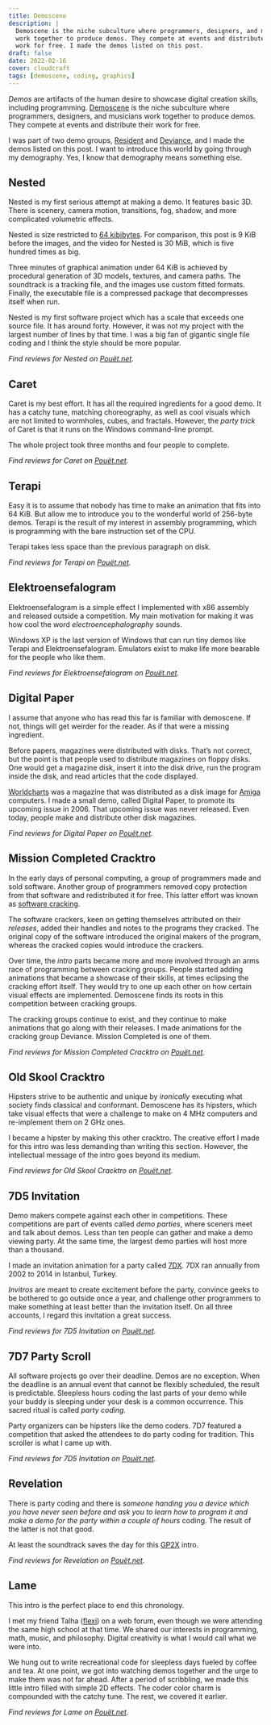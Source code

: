 ```yaml
---
title: Demoscene
description: |
  Demoscene is the niche subculture where programmers, designers, and musicians
  work together to produce demos. They compete at events and distribute their
  work for free. I made the demos listed on this post.
draft: false
date: 2022-02-16
cover: cloudcraft
tags: [demoscene, coding, graphics]
---
```



_Demos_ are artifacts of the human desire to showcase digital creation skills,
including programming. [Demoscene](https://en.wikipedia.org/wiki/Demoscene) is
the niche subculture where programmers, designers, and musicians work together
to produce demos. They compete at events and distribute their work for free.

I was part of two demo groups, [Resident](https://www.residentland.info/) and
[Deviance](https://deviance.untergrund.net/), and I made the demos listed on
this post. I want to introduce this world by going through my demography. Yes, I
know that demography means something else.

## Nested

Nested is my first serious attempt at making a demo. It features basic 3D. There
is scenery, camera motion, transitions, fog, shadow, and more complicated
volumetric effects.

Nested is size restricted to
[64 kibibytes](https://en.wikipedia.org/wiki/64K_intro). For comparison, this
post is 9 KiB before the images, and the video for Nested is 30 MiB, which is
five hundred times as big.

Three minutes of graphical animation under 64 KiB is achieved by procedural
generation of 3D models, textures, and camera paths. The soundtrack is a
tracking file, and the images use custom fitted formats. Finally, the executable
file is a compressed package that decompresses itself when run.

Nested is my first software project which has a scale that exceeds one source
file. It has around forty. However, it was not my project with the largest
number of lines by that time. I was a big fan of gigantic single file coding and
I think the style should be more popular.

<YouTube id="qA9wbO7Ht2E" />

_Find reviews for Nested on
[Pouët.net](https://www.pouet.net/prod.php?which=19042)._

## Caret

Caret is my best effort. It has all the required ingredients for a good demo. It
has a catchy tune, matching choreography, as well as cool visuals which are not
limited to wormholes, cubes, and fractals. However, the _party trick_ of Caret
is that it runs on the Windows command-line prompt.

The whole project took three months and four people to complete.

<YouTube id="UTMqphlRrsE" />

_Find reviews for Caret on
[Pouët.net](https://www.pouet.net/prod.php?which=24206)._

## Terapi

Easy it is to assume that nobody has time to make an animation that fits into 64
KiB. But allow me to introduce you to the wonderful world of 256-byte demos.
Terapi is the result of my interest in assembly programming, which is
programming with the bare instruction set of the CPU.

Terapi takes less space than the previous paragraph on disk.

<YouTube id="PZjpezBn_TU" />

_Find reviews for Terapi on
[Pouët.net](https://www.pouet.net/prod.php?which=27668)._

## Elektroensefalogram

Elektroensefalogram is a simple effect I implemented with x86 assembly and
released outside a competition. My main motivation for making it was how cool
the word _electroencephalography_ sounds.

Windows XP is the last version of Windows that can run tiny demos like Terapi
and Elektroensefalogram. Emulators exist to make life more bearable for the
people who like them.

<YouTube id="_7Uoa4Va5yg" />

_Find reviews for Elektroensefalogram on
[Pouët.net](https://www.pouet.net/prod.php?which=30049)._

## Digital Paper

I assume that anyone who has read this far is familiar with demoscene. If not,
things will get weirder for the reader. As if that were a missing ingredient.

Before papers, magazines were distributed with disks. That’s not correct, but
the point is that people used to distribute magazines on floppy disks. One would
get a magazine disk, insert it into the disk drive, run the program inside the
disk, and read articles that the code displayed.

[Worldcharts](https://worldcharts.untergrund.net/) was a magazine that was
distributed as a disk image for [Amiga](https://en.wikipedia.org/wiki/Amiga)
computers. I made a small demo, called Digital Paper, to promote its upcoming
issue in 2006. That upcoming issue was never released. Even today, people make
and distribute other disk magazines.

<YouTube id="VCPAV1Awzkc" />

_Find reviews for Digital Paper on
[Pouët.net](https://www.pouet.net/prod.php?which=24516)._

## Mission Completed Cracktro

In the early days of personal computing, a group of programmers made and sold
software. Another group of programmers removed copy protection from that
software and redistributed it for free. This latter effort was known as
[software cracking](https://en.wikipedia.org/wiki/Software_cracking).

The software crackers, keen on getting themselves attributed on their
_releases_, added their handles and notes to the programs they cracked. The
original copy of the software introduced the original makers of the program,
whereas the cracked copies would introduce the crackers.

Over time, the _intro_ parts became more and more involved through an arms race
of programming between cracking groups. People started adding animations that
became a showcase of their skills, at times eclipsing the cracking effort
itself. They would try to one up each other on how certain visual effects are
implemented. Demoscene finds its roots in this competition between cracking
groups.

The cracking groups continue to exist, and they continue to make animations that
go along with their releases. I made animations for the cracking group Deviance.
Mission Completed is one of them.

<YouTube id="jFtTz11kcZQ" />

_Find reviews for Mission Completed Cracktro on
[Pouët.net](https://www.pouet.net/prod.php?which=24629)._

## Old Skool Cracktro

Hipsters strive to be authentic and unique by _ironically_ executing what
society finds classical and conformant. Demoscene has its hipsters, which take
visual effects that were a challenge to make on 4 MHz computers and re-implement
them on 2 GHz ones.

I became a hipster by making this other cracktro. The creative effort I made for
this intro was less demanding than writing this section. However, the
intellectual message of the intro goes beyond its medium.

<YouTube id="SR96BTEJMN4" />

_Find reviews for Old Skool Cracktro on
[Pouët.net](https://www.pouet.net/prod.php?which=24391)._

## 7D5 Invitation

Demo makers compete against each other in competitions. These competitions are
part of events called _demo parties_, where sceners meet and talk about demos.
Less than ten people can gather and make a demo viewing party. At the same time,
the largest demo parties will host more than a thousand.

I made an invitation animation for a party called
[7DX](https://www.7dx-party.org). 7DX ran annually from 2002 to 2014 in
Istanbul, Turkey.

_Invitros_ are meant to create excitement before the party, convince geeks to be
bothered to go outside once a year, and challenge other programmers to make
something at least better than the invitation itself. On all three accounts, I
regard this invitation a great success.

<YouTube id="VtVaKM26izM" />

_Find reviews for 7D5 Invitation on
[Pouët.net](https://www.pouet.net/prod.php?which=18411)._

## 7D7 Party Scroll

All software projects go over their deadline. Demos are no exception. When the
deadline is an annual event that cannot be flexibly scheduled, the result is
predictable. Sleepless hours coding the last parts of your demo while your buddy
is sleeping under your desk is a common occurrence. This sacred ritual is called
_party coding_.

Party organizers can be hipsters like the demo coders. 7D7 featured a
competition that asked the attendees to do party coding for tradition. This
scroller is what I came up with.

<YouTube id="OQ7LNO2jId8" />

_Find reviews for 7D5 Invitation on
[Pouët.net](https://www.pouet.net/prod.php?which=32072)._

## Revelation

There is party coding and there is _someone handing you a device which you have
never seen before and ask you to learn how to program it and make a demo for the
party within a couple of hours_ coding. The result of the latter is not that
good.

At least the soundtrack saves the day for this
[GP2X](https://en.wikipedia.org/wiki/GP2X) intro.

<YouTube id="y0k0Te1LAFQ" />

_Find reviews for Revelation on
[Pouët.net](https://www.pouet.net/prod.php?which=27672)._

## Lame

This intro is the perfect place to end this chronology.

I met my friend Talha ([flexi](https://twitter.com/flexi_bullet)) on a web
forum, even though we were attending the same high school at that time. We
shared our interests in programming, math, music, and philosophy. Digital
creativity is what I would call what we were into.

We hung out to write recreational code for sleepless days fueled by coffee and
tea. At one point, we got into watching demos together and the urge to make them
was not far ahead. After a period of scribbling, we made this little intro
filled with simple 2D effects. The coder color charm is compounded with the
catchy tune. The rest, we covered it earlier.

<YouTube id="VhqyzIgOFUI" />

_Find reviews for Lame on
[Pouët.net](https://www.pouet.net/prod.php?which=26550)._
